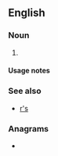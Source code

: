 {{also|rs|Rs|RS|.rs|r's|RS-|(RS)-|␞}}
==English==

===Noun===
{{head|en|noun plural form}}

# {{plural of|R|lang=en}}

====Usage notes====
{{U:en:plurals of letters}}

===See also===
* [[r's]]

===Anagrams===
* {{anagrams|en|SR|Sr|Sr.}}